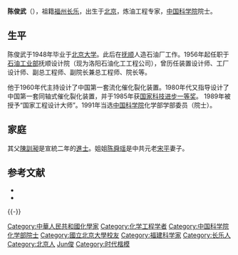 '''陈俊武'''（{{bd|1927年|3月17日||}}），祖籍[[福州|福州]][[长乐|长乐]]，出生于[[北京|北京]]，炼油工程专家，[[中国科学院|中国科学院]]院士。

==生平==
陈俊武于1948年毕业于[[北京大学|北京大学]]。此后在[[抚顺|抚顺]]人造石油厂工作。1956年起任职于[[石油工业部|石油工业部]]抚顺设计院（现为洛阳石油化工工程公司），曾历任装置设计师、工厂设计师、副总工程师、副院长兼总工程师、院长等。

他于1960年代主持设计了中国第一套流化催化裂化装置。1980年代又指导设计了中国第一套同轴式催化裂化装置，并于1985年获[[国家科技进步奖|国家科技进步一等奖]]。
1989年被授予“国家工程设计大师”。1991年当选[[中国科学院|中国科学院]]化学部学部委员（院士）。

==家庭==
其父[[陳訓昶|陳訓昶]]是宣統二年的[[進士|進士]]。姐姐[[陈舜瑶|陈舜瑶]]是中共元老[[宋平|宋平]]妻子。

== 参考文献 ==
{{Reflist}}
{{ReflistH}}
* {{cite web |url = http://www.hlhl.org.cn/news/findnews/showsub.asp?id=153 |title=陈俊武|publisher=何梁何利基金}}
* {{cite web|url=http://sourcedb.cas.cn/sourcedb_ad_cas/zw2/ysxx/hxb/200906/t20090624_1802342.html|title=陈俊武|publisher=中国科学院|deadurl=yes|archiveurl=https://web.archive.org/web/20111020224722/http://sourcedb.cas.cn/sourcedb_ad_cas/zw2/ysxx/hxb/200906/t20090624_1802342.html|archivedate=2011-10-20}}
{{ReflistF}}

{{-}}
{{中国科学院化学部院士}}
{{福建籍科学院院士}}
{{时代楷模}}
{{Authority control}}
{{DEFAULTSORT:Chen陈}}
[[Category:中華人民共和國化學家|Category:中華人民共和國化學家]]
[[Category:化学工程学者|Category:化学工程学者]]
[[Category:中国科学院化学部院士|Category:中国科学院化学部院士]]
[[Category:國立北京大學校友|Category:國立北京大學校友]]
[[Category:福建科学家|Category:福建科学家]]
[[Category:长乐人|Category:长乐人]]
[[Category:北京人|Category:北京人]]
[[Category:陈姓|Jun俊]]
[[Category:时代楷模|Category:时代楷模]]
